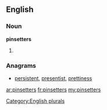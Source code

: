 ==English==

===Noun===
'''pinsetters'''

# {{plural of|[[pinsetter]]}}

===Anagrams===
* {{alphagram|eeinprsstt}} [[persistent#English|persistent]], [[presentist#English|presentist]], [[prettiness#English|prettiness]]
[[Category:English plurals]]

[[ar:pinsetters]]
[[fr:pinsetters]]
[[my:pinsetters]]